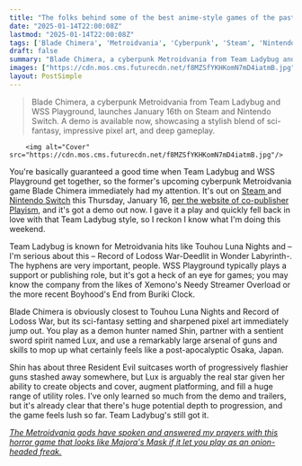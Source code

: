 ```yaml
---
title: "The folks behind some of the best anime-style games of the past 5 years have a cyberpunk game out this week, and it's my first must-try Metroidvania of 2025"
date: "2025-01-14T22:00:08Z"
lastmod: "2025-01-14T22:00:08Z"
tags: ['Blade Chimera', 'Metroidvania', 'Cyberpunk', 'Steam', 'Nintendo Switch', 'Team Ladybug', 'WSS Playground', 'Sci-Fantasy', 'Pixel Art']
draft: false
summary: "Blade Chimera, a cyberpunk Metroidvania from Team Ladybug and WSS Playground, launches January 16th on Steam and Nintendo Switch.  A demo is available now, showcasing a stylish blend of sci-fantasy,  impressive pixel art, and deep gameplay."
images: ["https://cdn.mos.cms.futurecdn.net/f8MZSfYKHKomN7mD4iatmB.jpg"]
layout: PostSimple
---
```

> Blade Chimera, a cyberpunk Metroidvania from Team Ladybug and WSS Playground, launches January 16th on Steam and Nintendo Switch.  A demo is available now, showcasing a stylish blend of sci-fantasy,  impressive pixel art, and deep gameplay.


        <img alt="Cover" src="https://cdn.mos.cms.futurecdn.net/f8MZSfYKHKomN7mD4iatmB.jpg"/>
        
You're basically guaranteed a good time when Team Ladybug and WSS Playground get together, so the former's upcoming cyberpunk Metroidvania game Blade Chimera immediately had my attention. It's out on [Steam ](https://store.steampowered.com/app/2671230/BLADE_CHIMERA/)and [Nintendo Switch](https://www.nintendo.com/us/store/products/blade-chimera-switch/?srsltid=AfmBOorXZwwP_jclG1APwIfqzTUPotyWnVf4CH5j6AW7gNriVLChLpx6) this Thursday, January 16, [<u>per the website of co-publisher Playism</u>](https://playism.com/en/game/blade-chimera/), and it's got a demo out now. I gave it a play and quickly fell back in love with that Team Ladybug style, so I reckon I know what I'm doing this weekend.

Team Ladybug is known for Metroidvania hits like Touhou Luna Nights and – I'm serious about this – Record of Lodoss War-Deedlit in Wonder Labyrinth-. The hyphens are very important, people. WSS Playground typically plays a support or publishing role, but it's got a heck of an eye for games; you may know the company from the likes of Xemono's Needy Streamer Overload or the more recent Boyhood's End from Buriki Clock.

Blade Chimera is obviously closest to Touhou Luna Nights and Record of Lodoss War, but its sci-fantasy setting and sharpened pixel art immediately jump out. You play as a demon hunter named Shin, partner with a sentient sword spirit named Lux, and use a remarkably large arsenal of guns and skills to mop up what certainly feels like a post-apocalyptic Osaka, Japan.

Shin has about three Resident Evil suitcases worth of progressively flashier guns stashed away somewhere, but Lux is arguably the real star given her ability to create objects and cover, augment platforming, and fill a huge range of utility roles. I've only learned so much from the demo and trailers, but it's already clear that there's huge potential depth to progression, and the game feels lush so far. Team Ladybug's still got it.

[<u><em>The Metroidvania gods have spoken and answered my prayers with this horror game that looks like Majora's Mask if it let you play as an onion-headed freak. </em></u>](http://games)
        
